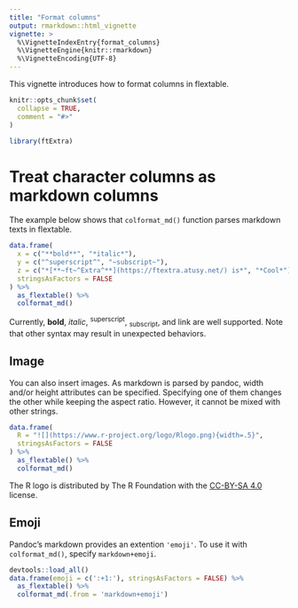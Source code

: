 ```yaml
---
title: "Format columns"
output: rmarkdown::html_vignette
vignette: >
  %\VignetteIndexEntry{format_columns}
  %\VignetteEngine{knitr::rmarkdown}
  %\VignetteEncoding{UTF-8}
---
```


This vignette introduces how to format columns in flextable.

```r
knitr::opts_chunk$set(
  collapse = TRUE,
  comment = "#>"
)
```

```r
library(ftExtra)
```

# Treat character columns as markdown columns

The example below shows that `colformat_md()` function parses markdown texts in flextable.

```r
data.frame(
  x = c("**bold**", "*italic*"),
  y = c("^superscript^", "~subscript~"),
  z = c("*[**~ft~^Extra^**](https://ftextra.atusy.net/) is*", "*Cool*"),
  stringsAsFactors = FALSE
) %>%
  as_flextable() %>%
  colformat_md()
```

Currently, **bold**, *italic*, ^superscript^, ~subscript~, and link are well supported.
Note that other syntax may result in unexpected behaviors.

## Image

You can also insert images.
As markdown is parsed by pandoc, width and/or height attributes can be specified.
Specifying one of them changes the other while keeping the aspect ratio.
However, it cannot be mixed with other strings.

```r
data.frame(
  R = "![](https://www.r-project.org/logo/Rlogo.png){width=.5}",
  stringsAsFactors = FALSE
) %>%
  as_flextable() %>%
  colformat_md()
```

The R logo is distributed by The R Foundation with the [CC-BY-SA 4.0](https://creativecommons.org/licenses/by-sa/4.0/) license.

## Emoji

Pandoc's markdown provides an extention `'emoji'`.
To use it with `colformat_md()`, specify `markdown+emoji`.

```r
devtools::load_all()
data.frame(emoji = c(':+1:'), stringsAsFactors = FALSE) %>%
  as_flextable() %>%
  colformat_md(.from = 'markdown+emoji')
```
